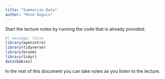 ```yaml
---
title: "Summarize Data"
author: "Mine Dogucu"
---
```


Start the lecture notes by running the code that is already provided. 

```r
#| message: false
library(openintro)
library(tidyverse)
library(broom)
library(tidyr)
data(babies)
```

In the rest of this document you can take notes as you listen to the lecture.
